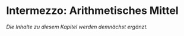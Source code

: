 # Intermezzo: Arithmetisches Mittel

*Die Inhalte zu diesem Kapitel werden demnächst ergänzt.*



<!--

In den Bildungsstandards für den Mittleren und Ersten Schulabschluss sind Lage- und Straumaße nicht Bestandteil der Leitidee, sondern als Kenngrößen in der Leitidee Daten und Zufall enthalten. Allerdings sind sie in den Bildungsstandards für die Allgemeine Hochschulreife in der Leitidee Messen dargestellt -- und auch fachlich wie begrifflich lassen sie sich dort einordnen.

An dieser Stelle sollen einige virtuelle Arbeitsmittel betrachtet werden, die eine operative Auseinandersetzung mit Lage- und Streumaßen ermöglichen.


Zur Erkundung von **arithmetischem Mittel** und **Median** erstellt bietet sich das in Abbildung \@ref(fig:ScreenshotLagemass) dargestellte [virtuelle Arbeitsmittel](files/Stoffdidaktik-WiSe2223-Kap11-Lagemasse.html) an.

```r
knitr::include_graphics("pictures/10-ScreenshotLagemass.png")
```

Auf einer skalierten Achse sind dabei Punkte markiert und es wird das arithmetische Mittel (gelb) sowie der Median (blau) dargestellt. Die Punkte können verschoben werden und es ist möglich, neue Punkte hinzuzufügen bzw. existierende Punkte zu entfernen, wobei sich arithmetisches Mittel und Median automatisiert anpassen. Die folgenden Aufgabenstellungen zeigen exemplarisch, wie ein derartiges Arbeitsmittel genutzt werden kann, um Schülerinnen und Schüler zum operativen Durcharbeiten bezüglich dieser Lagemaße anzuregen: 

* *Verändere die Punkte so, dass Median und arithmetisches Mittel gleich sind.*
* *Kannst du Punkte verschieben, so dass Median oder arithmetisches Mittel unverändert bleiben? Bei welchen Punkten geht das (nicht) und warum (nicht)?*
* *Wie verändert sich das beobachtete Verhalten von arithmetischem Mittel und Median bei ungerader Anzahl an Punkten?*
* *Zeige mit dem Arbeitsmittel, dass der Median stabil gegenüber Ausreißern ist, das arithmetische Mittel jedoch nicht.*
-->





<!-- <!-- # Tätigkeitstheorie und Lernen {#taetigkeitstheorie-und-lernen} --> 


<!-- <!--# Lerntätigkeit und Lernhandlungen {#lerntaetigkeit-und-lernhandlungen}--> 

<!-- > **Ziele** -->
<!-- > -->
<!-- > + Sie kennen Grundideen der Tätigkeitstheorie, insbesondere bezüglich Lehr-Lern-Prozesse. -->
<!-- > + Sie können geeignete Lernhandlungen für Lerngegenstände formulieren. -->
<!-- > + Sie kennen Möglichkeiten, wie Lernhandlungen in verschiedenen Unterrichtsphasen ausgebildet werden können. -->
<!-- > -->
<!-- > **Material** -->
<!-- > -->
<!-- > + Folien zur Vorlesung zu Lerntätigkeit und Lernhandlungen ([pdf](files/Stoffdidaktik-WiSe2223-Kap6.pdf), [Keynote](files/Stoffdidaktik-WiSe2223-Kap6.key)) -->



<!-- Mit den Kapiteln \@ref(fundamentale-ideen) bis \@ref(erstes-intermezzo-flaecheninhalt) haben Sie Ansätze kennengelernt, die Fragen der `r formal("formalen")`, `r semantic("semantischen")` und `r concrete("konkreten")` Ebene des [Vier-Ebenen-Ansatzes](#tab:fragen-ebenen) nach @Hussmann:2016 zu beantworten. Mit der deskriptiven Perspektive auf Grundvorstellungen kennen Sie auch schon erste Grundlagen, Fragen der `r empiric("empirischen")` Ebene zu untersuchen. Ziel bei all den Fragen war immer, **Lernpfade** für Lerngegenstände zu generieren, also den Stoff derart auszuwählen (*spezifizieren*) und anzuordnen (*strukturieren*), dass er sinnstiftend gelehrt und gelernt werden kann.  -->

<!-- Nach einer solchen stoffdidaktischen Analyse ist nun der nächste Schritt die Planung der Unterrichtsgestaltung an sich. In der fachdidaktischen und bildungswissenschaftlichen Literatur hat sich hierfür der Begriff der **Lernumgebung** durchgesetzt -- unter anderem als »pädagogische« Sichtweise (z. B. angenehme Lernatmosphäre, respektvolles Miteinander), als ein »methodisch-organisatorisches Arrangement« (z. B. Gestaltung des Klassenraums) oder eben auch als »inhaltliches Verständnis«, das hier weiter verfolgt werden soll [vgl. @Krauthausen:2018 255]. -->

<!-- Nach @Leuders2015 [448] beinhalten Lernumgebungen für den Mathematikunterricht **»i) ein nach bestimmten Prinzipien geordnetes System von Aufgaben, ii) methodische Organisationsformen und iii) Stützsysteme, wie z. B. Medien, Lehrerinterventionen und Kommunikationsformen«**. Die Grundlagen für die entsprechenden Bestandteile lernten und lernen Sie v. a. in den weiteren Veranstaltungen der Fachdidaktiken und Bildungswissenschaften sowie in Ihrer schulpraktischen Ausbildung (und auch noch während Ihrer Tätigkeit als voll ausgebildete Lehrkraft). Bezogen auf stoffdidaktische Überlegungen dienen die folgenden drei Kapitel dabei noch einmal einer Schwerpunktbildung: -->


<!-- * In diesem Kapitel werden zunächst allgemein Erkenntnisse über *Lehr-Lern-Prozesse* diskutiert. Dabei wird auf **tätigkeitstheoretische Grundlagen** Bezug genommen. Diese theoretische Grundlage ist dabei *eine* von vielen Möglichkeiten, Lehren und Lernen zu beschreiben und zu erklären, und wird hier aufgrund ihrer Betonung stofflicher Inhalte sowie als Forschungsschwerpunkt und in der Tradition der Potsdamer Mathematiklehrkräftebildung verwendet [siehe z. B. @Etzold2021 13]. Sie sollten natürlich offen und neugierig genug sein, sich auch anderen Theorien zu widmen und diese für Ihre Unterrichtsplanung heranzuziehen. -->



<!-- * Von den *Medien* (zu denen ja beispielsweise auch die Tafel, Computer oder Zettel und Stift gehören -- der entsprechende Medienbegriff sollte Ihnen aus den Bildungswissenschaften bekannt sein) werden im nächsten Kapitel v. a. **Arbeitsmittel**^[In der englischsprachigen Literatur werden *Arbeitsmittel* oft als *manipulatives* bezeichnet. Dies soll nicht ausdrücken, dass diese Arbeitsmittel in irgendeiner Weise manipulierend auf die Schülerin oder den Schüler wirken, sondern dass die Schülerinnen und Schüler selbst das Arbeitsmittel verändern bzw. mit dessen Hilfe auf den Lerngegenstand einwirken [siehe auch @enwiki:1023437370].] herausgegriffen. Diese »repräsentieren mathematische Objekte und erlauben zudem Handlungen oder Operationen mit diesen Objekten« [@Schmidt-Thieme2015 {461 f.}] Im Sinne der Tätigkeitstheorie dienen sie damit als Mittler zwischen Lerngegenstand und Schülerin bzw. Schüler. Im Schulalltag wird es in der Regel Ihre Aufgabe sein, derartige Arbeitsmittel zu **analysieren**, um sie zielgerichtet auszuwählen und im Unterricht einzusetzen.  -->


<!-- * Eng verbunden mit dem Einsatz von Arbeitsmitteln sind **Aufgaben**, die Sie den Schülerinnen und Schülern stellen. Aufgaben können dabei »als Aufforderung an Lernende zum mathematischen Handeln aufgefasst« werden [@Leuders2015 435]. Neben der Auswahl von Aufgaben werden Sie als Lehrkraft aber insbesondere Aufgaben **gestalten**, also selbst welche entwickeln und vorhandene Aufgaben variieren und an Ihre Lerngruppe anpassen. Maßnahmen hierzu finden sich im übernächsten Kapitel. -->



<!-- , um Aufgaben zu gestalten, sind in Kapitel \@ref(aufgaben-gestalten) dargestellt. -->








